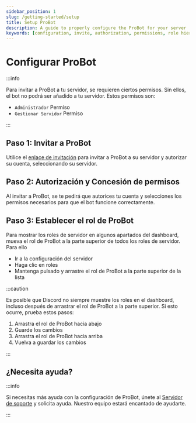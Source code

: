 ```yaml
---
sidebar_position: 1
slug: /getting-started/setup
title: Setup ProBot
description: A guide to properly configure the ProBot for your server
keywords: [configuration, invite, authorization, permissions, role hierarchy]
---
```


# Configurar ProBot

:::info

Para invitar a ProBot a tu servidor, se requieren ciertos permisos. Sin ellos, el bot no podrá ser añadido a tu servidor. Estos permisos son:

- `Administrador` Permiso
- `Gestionar Servidor` Permiso

:::

## Paso 1: Invitar a ProBot

Utilice el [enlace de invitación](https://probot.io/invite) para invitar a ProBot a su servidor y autorizar su cuenta, seleccionando su servidor.

## Paso 2: Autorización y Concesión de permisos

Al invitar a ProBot, se te pedirá que autorices tu cuenta y selecciones los permisos necesarios para que el bot funcione correctamente.

## Paso 3: Establecer el rol de ProBot

Para mostrar los roles de servidor en algunos apartados del dashboard, mueva el rol de ProBot a la parte superior de todos los roles de servidor. Para ello

- Ir a la configuración del servidor
- Haga clic en roles
- Mantenga pulsado y arrastre el rol de ProBot a la parte superior de la lista

:::caution

Es posible que Discord no siempre muestre los roles en el dashboard, incluso después de arrastrar el rol de ProBot a la parte superior. Si esto ocurre, prueba estos pasos:

1. Arrastra el rol de ProBot hacia abajo
2. Guarde los cambios
3. Arrastra el rol de ProBot hacia arriba
4. Vuelva a guardar los cambios

:::

## ¿Necesita ayuda?

:::info

Si necesitas más ayuda con la configuración de ProBot, únete al [Servidor de soporte](https://discord.gg/probot) y solicita ayuda. Nuestro equipo estará encantado de ayudarte.

:::
